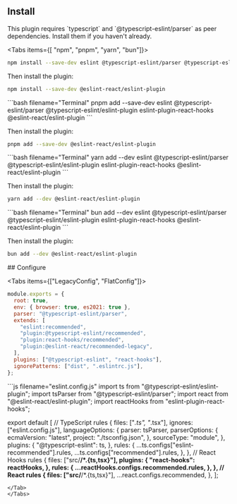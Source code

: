 

## Install

<Info>
This plugin requires `typescript` and `@typescript-eslint/parser` as peer dependencies. Install them if you haven't already.
</Info>

<Tabs items={[ "npm", "pnpm", "yarn", "bun"]}>
<Tab>
```bash filename="Terminal"
npm install --save-dev eslint @typescript-eslint/parser @typescript-eslint/eslint-plugin eslint-plugin-react-hooks @eslint-react/eslint-plugin
```

Then install the plugin:

```bash filename="Terminal"
npm install --save-dev @eslint-react/eslint-plugin
```
</Tab>
<Tab>
```bash filename="Terminal"
pnpm add --save-dev eslint @typescript-eslint/parser @typescript-eslint/eslint-plugin eslint-plugin-react-hooks @eslint-react/eslint-plugin
```

Then install the plugin:

```bash filename="Terminal"
pnpm add --save-dev @eslint-react/eslint-plugin
```
</Tab>
<Tab>
```bash filename="Terminal"
yarn add --dev eslint @typescript-eslint/parser @typescript-eslint/eslint-plugin eslint-plugin-react-hooks @eslint-react/eslint-plugin
```

Then install the plugin:

```bash filename="Terminal"
yarn add --dev @eslint-react/eslint-plugin
```
</Tab>
<Tab>
```bash filename="Terminal"
bun add --dev eslint @typescript-eslint/parser @typescript-eslint/eslint-plugin eslint-plugin-react-hooks @eslint-react/eslint-plugin
```

Then install the plugin:

```bash filename="Terminal"
bun add --dev @eslint-react/eslint-plugin
```
</Tab>
</Tabs>
## Configure

<Tabs items={["LegacyConfig", "FlatConfig"]}>
<Tab>
```js filename=".eslintrc.js"
module.exports = {
  root: true,
  env: { browser: true, es2021: true },
  parser: "@typescript-eslint/parser",
  extends: [
    "eslint:recommended",
    "plugin:@typescript-eslint/recommended",
    "plugin:react-hooks/recommended",
    "plugin:@eslint-react/recommended-legacy",
  ],
  plugins: ["@typescript-eslint", "react-hooks"],
  ignorePatterns: ["dist", ".eslintrc.js"],
};
```
</Tab>
<Tab>
```js filename="eslint.config.js"
import ts from "@typescript-eslint/eslint-plugin";
import tsParser from "@typescript-eslint/parser";
import react from "@eslint-react/eslint-plugin";
import reactHooks from "eslint-plugin-react-hooks";

export default [
  // TypeScript rules
  {
    files: ["*.ts", "*.tsx"],
    ignores: ["eslint.config.js"],
    languageOptions: {
      parser: tsParser,
        parserOptions: {
        ecmaVersion: "latest",
        project: "./tsconfig.json",
      },
      sourceType: "module",
    },
    plugins: {
      "@typescript-eslint": ts,
    },
    rules: {
      ...ts.configs["eslint-recommended"].rules,
      ...ts.configs["recommended"].rules,
    },
  },
  // React Hooks rules
  {
    files: ["src/**/*.{ts,tsx}"],
    plugins: {
      "react-hooks": reactHooks,
    },
    rules: {
      ...reactHooks.configs.recommended.rules,
    },
  },
  // React rules
  {
    files: ["src/**/*.{ts,tsx}"],
    ...react.configs.recommended,
  },
];
```
</Tab>
</Tabs>
